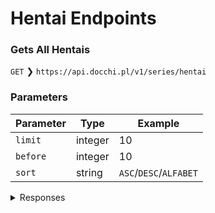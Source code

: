 # Hentai Endpoints

### Gets All Hentais

`GET` ❯ `https://api.docchi.pl/v1/series/hentai`

### Parameters

| Parameter | Type    | Example                |
| --------- | ------- | ---------------------- |
| `limit`   | integer | 10                     |
| `before`  | integer | 10                     |
| `sort`    | string  | `ASC`/`DESC`/`ALFABET` |

<details>
    <summary>Responses</summary>

#### Response `200`

```json
[
  {
    "mal_id": 51723,
    "adult_content": "true",
    "title": "#Ima made de Ichiban Yokatta Sex The Animation",
    "title_en": "#Ima made de Ichiban Yokatta Sex The Animation",
    "slug": "ima-made-de-ichiban-yokatta-sex-the-animation",
    "cover": "https://cdn.myanimelist.net/images/anime/1713/123417l.jpg",
    "genres": ["Hentai"],
    "broadcast_day": null,
    "aired_from": "2022-06-24T00:00:00+00:00",
    "episodes": 2,
    "season": "Nieznany",
    "season_year": 0,
    "series_type": "OVA"
  },
  {
    "mal_id": 40658,
    "adult_content": "true",
    "title": "** Kouhai",
    "title_en": "Assisted Mating",
    "slug": "-kouhai",
    "cover": "https://cdn.myanimelist.net/images/anime/1839/104009l.jpg",
    "genres": ["Fantasy", "Hentai", "Harem"],
    "broadcast_day": null,
    "aired_from": "2020-01-31T00:00:00+00:00",
    "episodes": 8,
    "season": "Nieznany",
    "season_year": 0,
    "series_type": "OVA"
  },
  {
    "mal_id": 719,
    "adult_content": "true",
    "title": "Ai no Kusabi",
    "title_en": "Ai no Kusabi",
    "slug": "ai-no-kusabi",
    "cover": "https://cdn.myanimelist.net/images/anime/8/6531l.jpg",
    "genres": ["Boys Love", "Drama", "Sci-Fi", "Erotica"],
    "broadcast_day": null,
    "aired_from": "1992-08-01T00:00:00+00:00",
    "episodes": 2,
    "season": "Nieznany",
    "season_year": 0,
    "series_type": "OVA"
  }
]
```

</details>
